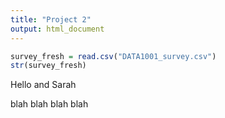 ```yaml
---
title: "Project 2"
output: html_document
---
```


```r
survey_fresh = read.csv("DATA1001_survey.csv")
str(survey_fresh)
```

Hello and Sarah

blah blah blah blah